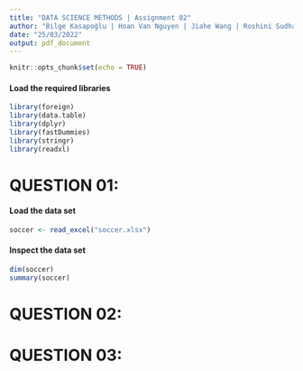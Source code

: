 ```yaml
---
title: "DATA SCIENCE METHODS | Assignment 02"
author: "Bilge Kasapoğlu | Hoan Van Nguyen | Jiahe Wang | Roshini Sudhaharan"
date: "25/03/2022"
output: pdf_document
---
```


```r
knitr::opts_chunk$set(echo = TRUE)
```

#### Load the required libraries
```r
library(foreign)
library(data.table)
library(dplyr)
library(fastDummies)
library(stringr)
library(readxl)
```

# QUESTION 01:

#### Load the data set
```r
soccer <- read_excel("soccer.xlsx")
```

#### Inspect the data set
```r
dim(soccer)
summary(soccer)
```


# QUESTION 02:

# QUESTION 03: